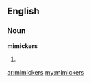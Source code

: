 ==English==
===Noun===
'''mimickers'''

#{{plural of|[[mimicker]]}}

[[ar:mimickers]]
[[my:mimickers]]